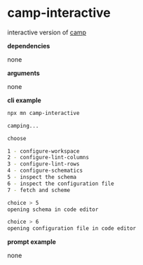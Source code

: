 # camp-interactive

interactive version of [camp](/cli/awesome-commands/camp)

**dependencies**

none

**arguments**

none

**cli example**

```sh title="terminal"
npx mn camp-interactive
```

```sh
camping...

choose

1 - configure-workspace
2 - configure-lint-columns
3 - configure-lint-rows
4 - configure-schematics
5 - inspect the schema
6 - inspect the configuration file
7 - fetch and scheme

choice > 5
opening schema in code editor

choice > 6
opening configuration file in code editor
```

**prompt example**

none
